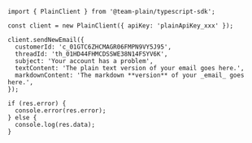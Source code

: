 ```tsx
import { PlainClient } from '@team-plain/typescript-sdk';

const client = new PlainClient({ apiKey: 'plainApiKey_xxx' });

client.sendNewEmail({
  customerId: 'c_01GTC6ZHCMAGR06FMPN9VY5J95',
  threadId: 'th_01HD44FHMCDSSWE38N14FSYV6K',
  subject: 'Your account has a problem',
  textContent: 'The plain text version of your email goes here.',
  markdownContent: 'The markdown **version** of your _email_ goes here.',
});

if (res.error) {
  console.error(res.error);
} else {
  console.log(res.data);
}
```
